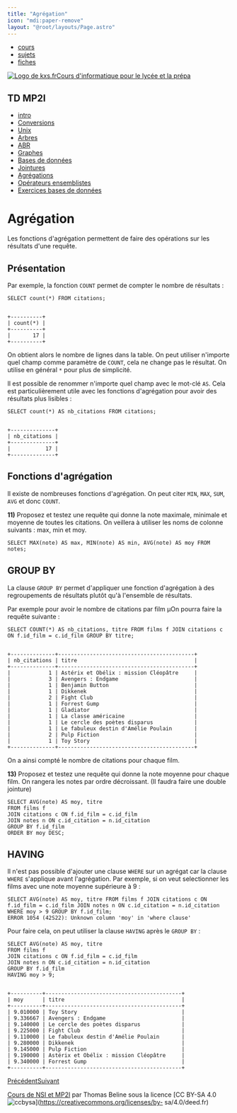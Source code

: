 ```yaml
---
title: "Agrégation"
icon: "mdi:paper-remove"
layout: "@root/layouts/Page.astro"
---
```


  * [cours](https://kxs.fr/cours/)
  * [sujets](https://kxs.fr/sujets/)
  * [fiches](https://kxs.fr/fiches/)

[![Logo de kxs.fr](/img/logo.svg)](https://kxs.fr/)[Cours d'informatique pour
le lycée et la prépa](https://kxs.fr/cours/)

## TD MP2I

  * [intro](.)
  * [Conversions](conversions)
  * [Unix](unix)
  * [Arbres](arbres)
  * [ABR](arbres-binaires-recherche)
  * [Graphes](graphes)
  * [Bases de données](bases-de-donnees)
  * [Jointures](jointures)
  * [Agrégations](agregation)
  * [Opérateurs ensemblistes](operateurs-ensemblistes)
  * [Exercices bases de données](exercices-db)

# Agrégation

Les fonctions d'agrégation permettent de faire des opérations sur les
résultats d'une requête.

## Présentation

Par exemple, la fonction `COUNT` permet de compter le nombre de résultats :

    
    
    SELECT count(*) FROM citations;
    
    
    +----------+
    | count(*) |
    +----------+
    |       17 |
    +----------+

On obtient alors le nombre de lignes dans la table. On peut utiliser n'importe
quel champ comme paramètre de `COUNT`, cela ne change pas le résultat. On
utilise en général `*` pour plus de simplicité.

Il est possible de renommer n'importe quel champ avec le mot-clé `AS`. Cela
est particulièrement utile avec les fonctions d'agrégation pour avoir des
résultats plus lisibles :

    
    
    SELECT count(*) AS nb_citations FROM citations;
    
    
    +--------------+
    | nb_citations |
    +--------------+
    |           17 |
    +--------------+

## Fonctions d'agrégation

Il existe de nombreuses fonctions d'agrégation. On peut citer `MIN`, `MAX`,
`SUM`, `AVG` et donc `COUNT`.

**11)** Proposez et testez une requête qui donne la note maximale, minimale et
moyenne de toutes les citations. On veillera à utiliser les noms de colonne
suivants : max, min et moy.

    
    
    SELECT MAX(note) AS max, MIN(note) AS min, AVG(note) AS moy FROM notes;

## GROUP BY

La clause `GROUP BY` permet d'appliquer une fonction d'agrégation à des
regroupements de résultats plutôt qu'à l'ensemble de résultats.

Par exemple pour avoir le nombre de citations par film µOn pourra faire la
requête suivante :

    
    
    SELECT COUNT(*) AS nb_citations, titre FROM films f JOIN citations c ON f.id_film = c.id_film GROUP BY titre;
    
    
    +--------------+-------------------------------------------+
    | nb_citations | titre                                     |
    +--------------+-------------------------------------------+
    |            1 | Astérix et Obélix : mission Cléopâtre     |
    |            3 | Avengers : Endgame                        |
    |            1 | Benjamin Button                           |
    |            1 | Dikkenek                                  |
    |            2 | Fight Club                                |
    |            1 | Forrest Gump                              |
    |            1 | Gladiator                                 |
    |            1 | La classe américaine                      |
    |            1 | Le cercle des poètes disparus             |
    |            1 | Le fabuleux destin d'Amélie Poulain       |
    |            2 | Pulp Fiction                              |
    |            1 | Toy Story                                 |
    +--------------+-------------------------------------------+

On a ainsi compté le nombre de citations pour chaque film.

**13)** Proposez et testez une requête qui donne la note moyenne pour chaque
film. On rangera les notes par ordre décroissant. (Il faudra faire une double
jointure)

    
    
    SELECT AVG(note) AS moy, titre
    FROM films f
    JOIN citations c ON f.id_film = c.id_film
    JOIN notes n ON c.id_citation = n.id_citation
    GROUP BY f.id_film
    ORDER BY moy DESC;

## HAVING

Il n'est pas possible d'ajouter une clause `WHERE` sur un agrégat car la
clause `WHERE` s'applique avant l'agrégation. Par exemple, si on veut
selectionner les films avec une note moyenne supérieure à 9 :

    
    
    SELECT AVG(note) AS moy, titre FROM films f JOIN citations c ON f.id_film = c.id_film JOIN notes n ON c.id_citation = n.id_citation WHERE moy > 9 GROUP BY f.id_film;
    ERROR 1054 (42S22): Unknown column 'moy' in 'where clause'

Pour faire cela, on peut utiliser la clause `HAVING` après le `GROUP BY` :

    
    
    SELECT AVG(note) AS moy, titre
    FROM films f
    JOIN citations c ON f.id_film = c.id_film
    JOIN notes n ON c.id_citation = n.id_citation
    GROUP BY f.id_film
    HAVING moy > 9;
    
    
    +----------+-------------------------------------------+
    | moy      | titre                                     |
    +----------+-------------------------------------------+
    | 9.010000 | Toy Story                                 |
    | 9.336667 | Avengers : Endgame                        |
    | 9.140000 | Le cercle des poètes disparus             |
    | 9.225000 | Fight Club                                |
    | 9.110000 | Le fabuleux destin d'Amélie Poulain       |
    | 9.280000 | Dikkenek                                  |
    | 9.145000 | Pulp Fiction                              |
    | 9.190000 | Astérix et Obélix : mission Cléopâtre     |
    | 9.340000 | Forrest Gump                              |
    +----------+-------------------------------------------+

[Précédent](jointures)[Suivant](operateurs-ensemblistes)

[Cours de NSI et MP2I](https://kxs.fr/cours/) par Thomas Beline sous la
licence [CC BY-SA 4.0
![ccbysa](/img/ccbysa.svg)](https://creativecommons.org/licenses/by-
sa/4.0/deed.fr)

